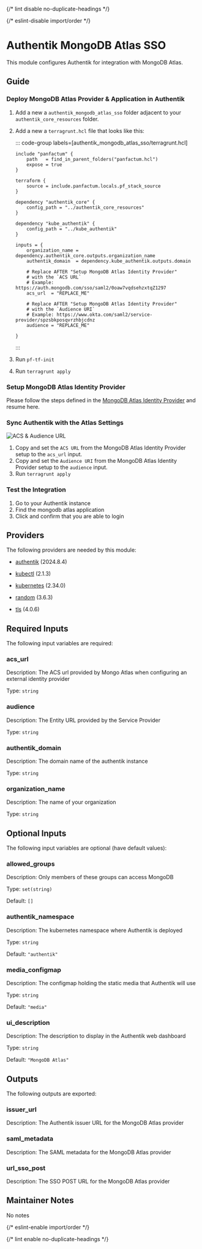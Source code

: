 
{/* lint disable no-duplicate-headings */}

{/* eslint-disable import/order */}

<ModuleHeader name="authentik_mongodb_atlas_sso" sourceHref="https://github.com/Panfactum/stack/tree/__PANFACTUM_VERSION_MAIN__/packages/infrastructure/authentik_mongodb_atlas_sso" status="beta" type="direct" />

# Authentik MongoDB Atlas SSO

This module configures Authentik for integration with MongoDB Atlas.

## Guide

### Deploy MongoDB Atlas Provider & Application in Authentik

1. Add a new a `authentik_mongodb_atlas_sso` folder adjacent to your `authentik_core_resources` folder.

2. Add a new a `terragrunt.hcl` file that looks like this:

   ::: code-group labels=\[authentik\_mongodb\_atlas\_sso/terragrunt.hcl]

   ```hcl collapse={1-9} "REPLACE_ME"
   include "panfactum" {
       path   = find_in_parent_folders("panfactum.hcl")
       expose = true
   }

   terraform {
       source = include.panfactum.locals.pf_stack_source
   }

   dependency "authentik_core" {
       config_path = "../authentik_core_resources"
   }

   dependency "kube_authentik" {
       config_path = "../kube_authentik"
   }

   inputs = {
       organization_name = dependency.authentik_core.outputs.organization_name
       authentik_domain  = dependency.kube_authentik.outputs.domain
       
       # Replace AFTER "Setup MongoDB Atlas Identity Provider"
       # with the `ACS URL`
       # Example: https://auth.mongodb.com/sso/saml2/0oaw7vqdsehzxtqZ1297
       acs_url  = "REPLACE_ME"

       # Replace AFTER "Setup MongoDB Atlas Identity Provider"
       # with the `Audience URI`
       # Example: https://www.okta.com/saml2/service-provider/spzsbkposqvrzhbjcdnz
       audience = "REPLACE_ME"

   }
   ```

   :::

3. Run `pf-tf-init`

4. Run `terragrunt apply`

### Setup MongoDB Atlas Identity Provider

Please follow the steps defined in the [MongoDB Atlas Identity Provider](/docs/main/reference/infrastructure-modules/direct/authentik/mongodb_atlas_identity_provider) and resume here.

### Sync Authentik with the Atlas Settings

![ACS & Audience URL](doc_images/mongodb-atlas-identity-providers-acs-url.png)

1. Copy and set the `ACS URL` from the MongoDB Atlas Identity Provider setup to the `acs_url` input.
2. Copy and set the `Audience URI` from the MongoDB Atlas Identity Provider setup to the `audience` input.
3. Run `terragrunt apply`

### Test the Integration

1. Go to your Authentik instance
2. Find the mongodb atlas application
3. Click and confirm that you are able to login

## Providers

The following providers are needed by this module:

* [authentik](https://registry.terraform.io/providers/goauthentik/authentik/2024.8.4/docs) (2024.8.4)

* [kubectl](https://registry.terraform.io/providers/alekc/kubectl/2.1.3/docs) (2.1.3)

* [kubernetes](https://registry.terraform.io/providers/hashicorp/kubernetes/2.34.0/docs) (2.34.0)

* [random](https://registry.terraform.io/providers/hashicorp/random/3.6.3/docs) (3.6.3)

* [tls](https://registry.terraform.io/providers/hashicorp/tls/4.0.6/docs) (4.0.6)

## Required Inputs

The following input variables are required:

### acs\_url

Description: The ACS url provided by Mongo Atlas when configuring an external identity provider

Type: `string`

### audience

Description: The Entity URL provided by the Service Provider

Type: `string`

### authentik\_domain

Description: The domain name of the authentik instance

Type: `string`

### organization\_name

Description: The name of your organization

Type: `string`

## Optional Inputs

The following input variables are optional (have default values):

### allowed\_groups

Description: Only members of these groups can access MongoDB

Type: `set(string)`

Default: `[]`

### authentik\_namespace

Description: The kubernetes namespace where Authentik is deployed

Type: `string`

Default: `"authentik"`

### media\_configmap

Description: The configmap holding the static media that Authentik will use

Type: `string`

Default: `"media"`

### ui\_description

Description: The description to display in the Authentik web dashboard

Type: `string`

Default: `"MongoDB Atlas"`

## Outputs

The following outputs are exported:

### issuer\_url

Description: The Authentik issuer URL for the MongoDB Atlas provider

### saml\_metadata

Description: The SAML metadata for the MongoDB Atlas provider

### url\_sso\_post

Description: The SSO POST URL for the MongoDB Atlas provider

## Maintainer Notes

No notes

{/* eslint-enable import/order */}

{/* lint enable no-duplicate-headings */}
